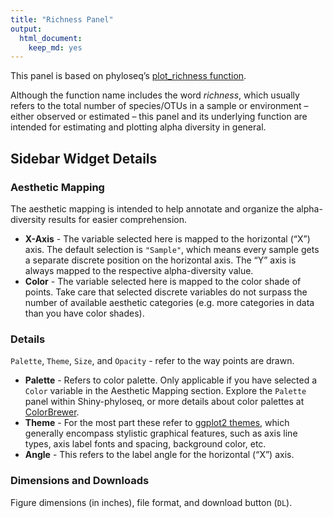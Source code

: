 ```yaml
---
title: "Richness Panel"
output:
  html_document:
    keep_md: yes
---
```


This panel is based on phyloseq's 
[plot_richness function](http://joey711.github.io/phyloseq/plot_richness-examples.html).

Although the function name includes the word *richness*, 
which usually refers to the total number of species/OTUs
in a sample or environment -- either observed or estimated -- 
this panel and its underlying function are intended for
estimating and plotting alpha diversity in general.

## Sidebar Widget Details

### Aesthetic Mapping

The aesthetic mapping is intended to help annotate and organize
the alpha-diversity results for easier comprehension.

- **X-Axis** - The variable selected here is mapped to the horizontal ("X") axis.
The default selection is `"Sample"`,
which means every sample gets a separate discrete position on the horizontal axis.
The "Y" axis is always mapped to the respective alpha-diversity value.
- **Color** - The variable selected here is mapped to the color shade of points.
Take care that selected discrete variables
do not surpass the number of available aesthetic categories
(e.g. more categories in data than you have color shades).

### Details

`Palette`, `Theme`, `Size`, and `Opacity` - refer to the way points are drawn.

- **Palette** - Refers to color palette.
Only applicable if you have selected a `Color` variable
in the Aesthetic Mapping section.
Explore the `Palette` panel within Shiny-phyloseq,
or more details about color palettes at [ColorBrewer](http://colorbrewer2.org/).
- **Theme** - For the most part these refer to
[ggplot2 themes](http://docs.ggplot2.org/0.9.2.1/theme.html),
which generally encompass stylistic graphical features,
such as axis line types, axis label fonts and spacing, background color, etc.
- **Angle** - This refers to the label angle for the horizontal ("X") axis.

### Dimensions and Downloads

Figure dimensions (in inches), file format, and download button (`DL`).
